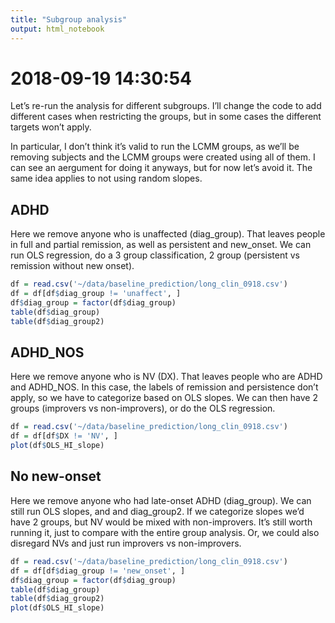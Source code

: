 ```yaml
---
title: "Subgroup analysis"
output: html_notebook
---
```


# 2018-09-19 14:30:54

Let's re-run the analysis for different subgroups. I'll change the code to add
different cases when restricting the groups, but in some cases the different
targets won't apply.

In particular, I don't think it's valid to run the LCMM groups, as we'll be
removing subjects and the LCMM groups were created using all of them. I can see
an aergument for doing it anyways, but for now let's avoid it. The same idea
applies to not using random slopes.

## ADHD

Here we remove anyone who is unaffected (diag_group). That leaves people in full and partial
remission, as well as persistent and new_onset. We can run OLS regression, do a
3 group classification, 2 group (persistent vs remission without new onset).

```r
df = read.csv('~/data/baseline_prediction/long_clin_0918.csv')
df = df[df$diag_group != 'unaffect', ]
df$diag_group = factor(df$diag_group)
table(df$diag_group)
table(df$diag_group2)
```

## ADHD_NOS

Here we remove anyone who is NV (DX). That leaves people who are ADHD and
ADHD_NOS. In this case, the labels of remission and persistence don't apply, so
we have to categorize based on OLS slopes. We can then have 2 groups (improvers
vs non-improvers), or do the OLS regression.

```r
df = read.csv('~/data/baseline_prediction/long_clin_0918.csv')
df = df[df$DX != 'NV', ]
plot(df$OLS_HI_slope)
```

## No new-onset

Here we remove anyone who had late-onset ADHD (diag_group). We can still run OLS slopes, and
and diag_group2. If we categorize slopes we'd have 2 groups, but NV would be
mixed with non-improvers. It's still worth running it, just to compare with the entire group analysis. Or, we could also disregard NVs and just run improvers vs
non-improvers. 

```r
df = read.csv('~/data/baseline_prediction/long_clin_0918.csv')
df = df[df$diag_group != 'new_onset', ]
df$diag_group = factor(df$diag_group)
table(df$diag_group)
table(df$diag_group2)
plot(df$OLS_HI_slope)
```
